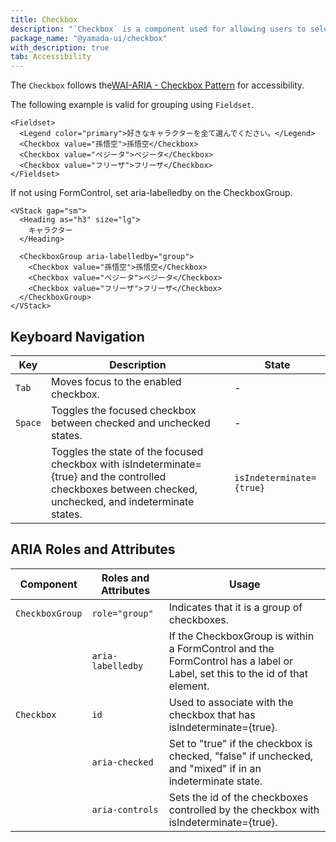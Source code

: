```yaml
---
title: Checkbox
description: "`Checkbox` is a component used for allowing users to select one option from multiple choices."
package_name: "@yamada-ui/checkbox"
with_description: true
tab: Accessibility
---
```


The `Checkbox` follows the[WAI-ARIA - Checkbox Pattern](https://www.w3.org/WAI/ARIA/apg/patterns/checkbox) for accessibility.

The following example is valid for grouping using `Fieldset`.

```tsx live=false
<Fieldset>
  <Legend color="primary">好きなキャラクターを全て選んでください。</Legend>
  <Checkbox value="孫悟空">孫悟空</Checkbox>
  <Checkbox value="ベジータ">ベジータ</Checkbox>
  <Checkbox value="フリーザ">フリーザ</Checkbox>
</Fieldset>
```

If not using FormControl, set aria-labelledby on the CheckboxGroup.

```tsx live=false
<VStack gap="sm">
  <Heading as="h3" size="lg">
    キャラクター
  </Heading>

  <CheckboxGroup aria-labelledby="group">
    <Checkbox value="孫悟空">孫悟空</Checkbox>
    <Checkbox value="ベジータ">ベジータ</Checkbox>
    <Checkbox value="フリーザ">フリーザ</Checkbox>
  </CheckboxGroup>
</VStack>
```

## Keyboard Navigation

| Key     | Description                                                                                                                                               | State                    |
| ------- | --------------------------------------------------------------------------------------------------------------------------------------------------------- | ------------------------ |
| `Tab`   | Moves focus to the enabled checkbox.                                                                                                                      | -                        |
| `Space` | Toggles the focused checkbox between checked and unchecked states.                                                                                        | -                        |
|         | Toggles the state of the focused checkbox with isIndeterminate={true} and the controlled checkboxes between checked, unchecked, and indeterminate states. | `isIndeterminate={true}` |

## ARIA Roles and Attributes

| Component       | Roles and Attributes | Usage                                                                                                                      |
| --------------- | -------------------- | -------------------------------------------------------------------------------------------------------------------------- |
| `CheckboxGroup` | `role="group"`       | Indicates that it is a group of checkboxes.                                                                                |
|                 | `aria-labelledby`    | If the CheckboxGroup is within a FormControl and the FormControl has a label or Label, set this to the id of that element. |
| `Checkbox`      | `id`                 | Used to associate with the checkbox that has isIndeterminate={true}.                                                       |
|                 | `aria-checked`       | Set to "true" if the checkbox is checked, "false" if unchecked, and "mixed" if in an indeterminate state.                  |
|                 | `aria-controls`      | Sets the id of the checkboxes controlled by the checkbox with isIndeterminate={true}.                                      |
